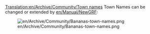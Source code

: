 [[Translation:en/Archive/Community/Town names]]
Town Names can be changed or extended by [[en/Manual/NewGRF]]:

[[File:en/Archive/Community/Bananas-town-names.png]]